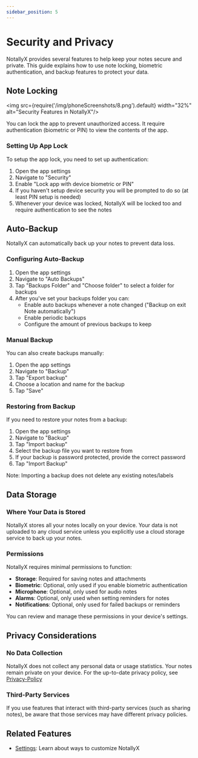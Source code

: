 ```yaml
---
sidebar_position: 5
---
```


# Security and Privacy

NotallyX provides several features to help keep your notes secure and private. This guide explains how to use note locking, biometric authentication, and backup features to protect your data.


## Note Locking

<img src={require('/img/phoneScreenshots/8.png').default} width="32%" alt="Security Features in NotallyX"/>

You can lock the app to prevent unauthorized access. It require authentication (biometric or PIN) to view the contents of the app.

### Setting Up App Lock

To setup the app lock, you need to set up authentication:

1. Open the app settings
2. Navigate to "Security"
3. Enable "Lock app with device biometric or PIN"
4. If you haven't setup device security you will be prompted to do so (at least PIN setup is needed)
5. Whenever your device was locked, NotallyX will be locked too and require authentication to see the notes

## Auto-Backup

NotallyX can automatically back up your notes to prevent data loss.

### Configuring Auto-Backup

1. Open the app settings
2. Navigate to "Auto Backups"
3. Tap "Backups Folder" and "Choose folder" to select a folder for backups
4. After you've set your backups folder you can:
    - Enable auto backups whenever a note changed ("Backup on exit Note automatically")
    - Enable periodic backups
    - Configure the amount of previous backups to keep

### Manual Backup

You can also create backups manually:

1. Open the app settings
2. Navigate to "Backup"
3. Tap "Export backup"
4. Choose a location and name for the backup
5. Tap "Save"

### Restoring from Backup

If you need to restore your notes from a backup:

1. Open the app settings
2. Navigate to "Backup"
3. Tap "Import backup"
4. Select the backup file you want to restore from
5. If your backup is password protected, provide the correct password
6. Tap "Import Backup"

Note: Importing a backup does not delete any existing notes/labels

## Data Storage

### Where Your Data is Stored

NotallyX stores all your notes locally on your device. Your data is not uploaded to any cloud service unless you explicitly use a cloud storage service to back up your notes.


### Permissions

NotallyX requires minimal permissions to function:

- **Storage**: Required for saving notes and attachments
- **Biometric**: Optional, only used if you enable biometric authentication
- **Microphone**: Optional, only used for audio notes
- **Alarms**: Optional, only used when setting reminders for notes
- **Notifications**: Optional, only used for failed backups or reminders

You can review and manage these permissions in your device's settings.

## Privacy Considerations

### No Data Collection

NotallyX does not collect any personal data or usage statistics. Your notes remain private on your device.
For the up-to-date privacy policy, see [Privacy-Policy](https://github.com/PhilKes/NotallyX/blob/main/Privacy-Policy.md)

### Third-Party Services

If you use features that interact with third-party services (such as sharing notes), be aware that those services may have different privacy policies.

## Related Features

- [Settings](./settings.mdx): Learn about ways to customize NotallyX
